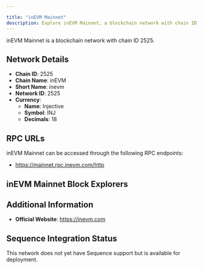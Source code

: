 ```yaml
---

title: "inEVM Mainnet"
description: Explore inEVM Mainnet, a blockchain network with chain ID 2525. Learn about its native currency, Injective, and how to interact with the network.
---
```




inEVM Mainnet is a blockchain network with chain ID 2525.

## Network Details

- **Chain ID**: 2525
- **Chain Name**: inEVM
- **Short Name**: inevm
- **Network ID**: 2525
- **Currency**: 
  - **Name**: Injective
  - **Symbol**: INJ
  - **Decimals**: 18

## RPC URLs

inEVM Mainnet can be accessed through the following RPC endpoints:

- https://mainnet.rpc.inevm.com/http

## inEVM Mainnet Block Explorers



## Additional Information

- **Official Website**: https://inevm.com

## Sequence Integration Status

This network does not yet have Sequence support but is available for deployment.
